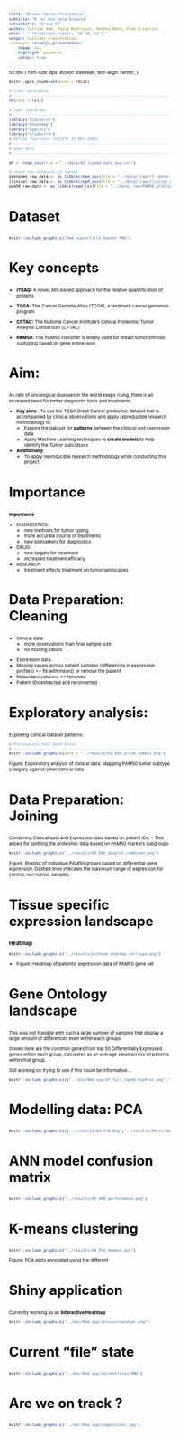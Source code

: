 ```yaml
---
title: "Breast Cancer Proteomics"
subtitle: "R for Bio Data Science"
subsubtitle: "Group 07"
author: Catrine Høm, Paula Rodríguez, Rebeka Bató, Vlad Grigorjev.
date: "`r format(Sys.time(), '%d %B, %Y')`"
output: ioslides_presentation
revealjs::revealjs_presentation:
    theme: sky
    highlight: pygments
    center: true
---
```

<style>
/* Fonts and Spacing */
article p, article li, article li.build, section p, section li{
  font-family: 'Open Sans','Helvetica', 'Crimson Text', 'Garamond',  'Palatino', sans-serif;
  text-align: justify;
  font-size:20px;
  line-height: 1.5em;
  color: Black;
}
h2 { /* Header 2 */
font-size: 24px;
#color: Black;
}
  
body{ /* Normal */
font-size: 8px;
color: Black;
}
</style>

h2.title {
font-size: 8px;
#color: #a9a9a9;
text-align: center;
}
```r
knitr::opts_chunk$set(echo = FALSE)
```


```r
# Clear workspace
# ------------------------------------------------------------------------------
rm(list = ls())

# Load libraries
# ------------------------------------------------------------------------------
library("tidyverse")
library("pheatmap")
library("ggplot2")
library("gridExtra")
# Define functions (DELETE IF NOT USED)
# ------------------------------------------------------------------------------
# Load data
# ------------------------------------------------------------------------------

df <- read_csv(file = "../data/02_joined_data_aug.csv")

# check the datasets in tables
proteome_raw_data <- as_tibble(read_csv(file = "../data/_raw/77_cancer_proteomes_CPTAC_itraq.csv")) # -> rows x cols - 12,553 x 86
clinical_raw_data <- as_tibble(read_csv(file = "../data/_raw/clinical_data_breast_cancer.csv"))  # -> rows x cols - 105 x 30
pam50_raw_data <- as_tibble(read_csv(file = "../data/_raw/PAM50_proteins.csv"))
```



## Dataset

```r
knitr::include_graphics("Rmd_sup/article_banner.PNG")
```

## Key concepts

- **iTRAQ:** A novel, MS-based approach for the relative quantification of proteins

-  **TCGA:** The Cancer Genome Atlas (TCGA), a landmark cancer genomics program

- **CPTAC:** The National Cancer Institute’s Clinical Proteomic Tumor Analysis Consortium (CPTAC)

- **PAM50:** The PAM50 classifier is widely used for breast tumor intrinsic subtyping based on gene expression

## Aim:

As rate of oncological diseases in the world keeps rising, there is an increased need for better diagnostic tools and treatments.

- **Key aims** : To use the TCGA Breat Cancer proteomic dataset that is accompanied by clinical observations and apply reproducible research methodology to: 
    - <div class="red">Explore the dataset for **patterns** between the _clinical_ and _expression_ data </div>
    - <div class="blue">Apply Machine Learning techniques to **create models** to help identify the _Tumor subclasses_ </div>

- **Additionally**: 
    - To apply reproducible research methodology while conducting this project

## Importance

**Importance**

- DIAGNOSTICS:
    - new methods for tumor typing
    - more accurate course of treatments
    - new biomarkers for diagnostics
    
- DRUG:
    - new targets for treatment
    - increased treatment efficacy 
    
- RESEARCH:
    - treatment effects treatment on tumor landscapes


<!-- ## Data Overview 1/3 -->
<!-- ### Clinical Data -->
<!-- ```{r, warning=FALSE, message=FALSE} -->
<!-- #print("Dimentions:") -->
<!-- dim(clinical_raw_data) -->
<!-- #print("Attributes") -->
<!-- #colnames(clinical_raw_data)[1:10] -->

<!-- clinical_raw_data %>% -->
<!--   keep(is.numeric) %>%  -->
<!--   gather() %>%  -->
<!--   ggplot(aes(value)) + -->
<!--     facet_wrap(~ key, scales = "free") + -->
<!--     geom_histogram() -->
<!-- ``` -->

<!-- ## Data Overview 2/3 -->
<!-- ### Expression Data -->
<!-- ```{r, warning=FALSE, message=FALSE} -->
<!-- #print("Dimentions:") -->
<!-- dim(proteome_raw_data) -->
<!-- #print("Attributes") -->
<!-- #colnames(clinical_raw_data)[1:10] -->

<!-- proteome_raw_data %>% -->
<!--   select(-c(RefSeq_accession_number, gene_symbol, gene_name)) %>% -->
<!--   select(starts_with("B")) %>%  -->
<!--   keep(is.numeric) %>%  -->
<!--   gather() %>%  -->
<!--   ggplot(aes(value)) + -->
<!--     labs(x = "Log2 Expression") + -->
<!--     facet_wrap(~ key, scales = "free") + -->
<!--     geom_histogram() -->
<!-- ``` -->

<!-- ## Data Overview 3/3 -->
<!-- ### PAM50 panel -->


<!-- ```{r} -->
<!-- print("Dimentions:") -->
<!-- dim(pam50_raw_data) -->
<!-- colnames(pam50_raw_data) -->
<!-- ``` -->

## Data Preparation: Cleaning

<div class="red"> - Clinical data:
    - more observations than final sample size
    - no missing values
  </div>
  
<div class="blue"> - Expression data:
  - Missing values across patient samples (differences in expression profiles) >> fill with mean() or remove the patient
  - Redundant columns  >> removed
  - Patient IDs extracted and reconverted
  </div>





## Exploratory analysis:
Exploring Clinical Dataset patterns:

```r

# Preliminary fast hand plots
# ------------------------------------------------------------------------------
knitr::include_graphics(path = "../results/03_EDA_grid4_combo2.png")
```

Figure: Exploratory analysis of clinical data: Mapping PAM50 tumor subtype category against other clinical data.

## Data Preparation: Joining 
Combining Clinical data and Expression data based on patient IDs:
- This allows for splitting the proteomic data based on PAM50 markers subgroups
                  
```r
knitr::include_graphics("../results/03_EDA_boxplot_combined.png")
```

Figure: Boxplot of individual PAM50 groups based on differential gene expression. Dashed lines indicates the maximum range of expression for control, non-tumor, samples.

## Tissue specific expression landscape
### Heatmap
```r
knitr::include_graphics("../results/proteom_heatmap_celltype.png")
```

- Figure: Heatmap of patients' expression data of PAM50 gene set

## Gene Ontology landscape
This was not feasible with such a large number of samples 
that display a large amount of differences even within each groups

Shown here are the common genes from top 50 Differentially Expressed  genes within each group,
calculated as an average value across all patients within that group. 

Still working on trying to see if this could be informative...

```r
knitr::include_graphics(c("../doc/Rmd_sup/df_full_top50_BioProc.png","../doc/Rmd_sup/df_full_top50_CellComponents.png"))

```


## Modelling data: PCA
```r

knitr::include_graphics(c("../results/04_PCA.png","../results/04_scree.png"))


```



## ANN model confusion matrix

```r
knitr::include_graphics("../results/05_ANN_performance.png")
```

## K-means clustering

```r
knitr::include_graphics("../results/04_PCA_kmeans.png")
```
Figure: PCA plots annotated using the different 

<!-- ## Other modelling -->

<!-- - in progress: -->
<!--     - Classification tree (supervised) -->
<!--     - Clustering (knn) -->
<!--     - Linear model ( <dev class= "red"> Only AGE as a continuous variable </dev>) -->
<!--     - Logistic regression (multiclass) -->


## Shiny application

Currently working as an <dev class="red2">**Interactive Heatmap**</dev>

```r
knitr::include_graphics("../doc/Rmd_sup/shinyscreenshot.png")
```

## Current "file" state


```r
knitr::include_graphics("../doc/Rmd_sup/currentfiles.PNG")
```


## Are we on track ?
```r
knitr::include_graphics("../doc/Rmd_sup/suggestions.jpg")
```



```r

```

